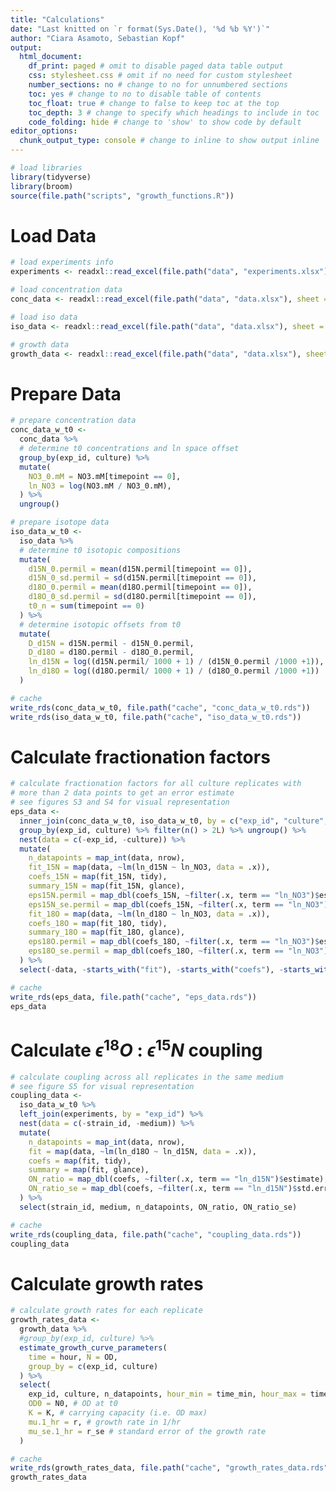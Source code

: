 ```yaml
---
title: "Calculations"
date: "Last knitted on `r format(Sys.Date(), '%d %b %Y')`"
author: "Ciara Asamoto, Sebastian Kopf"
output:
  html_document: 
    df_print: paged # omit to disable paged data table output
    css: stylesheet.css # omit if no need for custom stylesheet
    number_sections: no # change to no for unnumbered sections
    toc: yes # change to no to disable table of contents
    toc_float: true # change to false to keep toc at the top
    toc_depth: 3 # change to specify which headings to include in toc
    code_folding: hide # change to 'show' to show code by default
editor_options:
  chunk_output_type: console # change to inline to show output inline
---
```


```r
# load libraries
library(tidyverse) 
library(broom)
source(file.path("scripts", "growth_functions.R"))
```

# Load Data 

```r
# load experiments info
experiments <- readxl::read_excel(file.path("data", "experiments.xlsx"))

# load concentration data
conc_data <- readxl::read_excel(file.path("data", "data.xlsx"), sheet = "conc_data")

# load iso data
iso_data <- readxl::read_excel(file.path("data", "data.xlsx"), sheet = "iso_data")

# growth data
growth_data <- readxl::read_excel(file.path("data", "data.xlsx"), sheet = "growth_data")
```

# Prepare Data

```r
# prepare concentration data
conc_data_w_t0 <- 
  conc_data %>% 
  # determine t0 concentrations and ln space offset
  group_by(exp_id, culture) %>% 
  mutate(
    NO3_0.mM = NO3.mM[timepoint == 0],
    ln_NO3 = log(NO3.mM / NO3_0.mM),
  ) %>% 
  ungroup()

# prepare isotope data
iso_data_w_t0 <-
  iso_data %>%
  # determine t0 isotopic compositions
  mutate(
    d15N_0.permil = mean(d15N.permil[timepoint == 0]),
    d15N_0_sd.permil = sd(d15N.permil[timepoint == 0]),
    d18O_0.permil = mean(d18O.permil[timepoint == 0]),
    d18O_0_sd.permil = sd(d18O.permil[timepoint == 0]),
    t0_n = sum(timepoint == 0)
  ) %>%
  # determine isotopic offsets from t0
  mutate(
    D_d15N = d15N.permil - d15N_0.permil,
    D_d18O = d18O.permil - d18O_0.permil,
    ln_d15N = log((d15N.permil/ 1000 + 1) / (d15N_0.permil /1000 +1)),
    ln_d18O = log((d18O.permil/ 1000 + 1) / (d18O_0.permil /1000 +1))
  )

# cache
write_rds(conc_data_w_t0, file.path("cache", "conc_data_w_t0.rds"))
write_rds(iso_data_w_t0, file.path("cache", "iso_data_w_t0.rds"))
```

# Calculate fractionation factors

```r
# calculate fractionation factors for all culture replicates with
# more than 2 data points to get an error estimate
# see figures S3 and S4 for visual representation
eps_data <-
  inner_join(conc_data_w_t0, iso_data_w_t0, by = c("exp_id", "culture", "timepoint")) %>% 
  group_by(exp_id, culture) %>% filter(n() > 2L) %>% ungroup() %>% 
  nest(data = c(-exp_id, -culture)) %>%
  mutate(
    n_datapoints = map_int(data, nrow),
    fit_15N = map(data, ~lm(ln_d15N ~ ln_NO3, data = .x)),
    coefs_15N = map(fit_15N, tidy),
    summary_15N = map(fit_15N, glance),
    eps15N.permil = map_dbl(coefs_15N, ~filter(.x, term == "ln_NO3")$estimate * 1000),
    eps15N_se.permil = map_dbl(coefs_15N, ~filter(.x, term == "ln_NO3")$std.error * 1000),
    fit_18O = map(data, ~lm(ln_d18O ~ ln_NO3, data = .x)),
    coefs_18O = map(fit_18O, tidy),
    summary_18O = map(fit_18O, glance),
    eps18O.permil = map_dbl(coefs_18O, ~filter(.x, term == "ln_NO3")$estimate * 1000),
    eps18O_se.permil = map_dbl(coefs_18O, ~filter(.x, term == "ln_NO3")$std.error * 1000)
  ) %>% 
  select(-data, -starts_with("fit"), -starts_with("coefs"), -starts_with("summary"))

# cache
write_rds(eps_data, file.path("cache", "eps_data.rds"))
eps_data
```

# Calculate $\epsilon^{18}O$ : $\epsilon^{15}N$ coupling

```r
# calculate coupling across all replicates in the same medium
# see figure S5 for visual representation
coupling_data <-
  iso_data_w_t0 %>% 
  left_join(experiments, by = "exp_id") %>% 
  nest(data = c(-strain_id, -medium)) %>% 
  mutate(
    n_datapoints = map_int(data, nrow),
    fit = map(data, ~lm(ln_d18O ~ ln_d15N, data = .x)),
    coefs = map(fit, tidy),
    summary = map(fit, glance),
    ON_ratio = map_dbl(coefs, ~filter(.x, term == "ln_d15N")$estimate),
    ON_ratio_se = map_dbl(coefs, ~filter(.x, term == "ln_d15N")$std.error)
  ) %>% 
  select(strain_id, medium, n_datapoints, ON_ratio, ON_ratio_se)

# cache
write_rds(coupling_data, file.path("cache", "coupling_data.rds"))
coupling_data
```

# Calculate growth rates

```r
# calculate growth rates for each replicate
growth_rates_data <- 
  growth_data %>% 
  #group_by(exp_id, culture) %>% 
  estimate_growth_curve_parameters(
    time = hour, N = OD,
    group_by = c(exp_id, culture)
  ) %>% 
  select(
    exp_id, culture, n_datapoints, hour_min = time_min, hour_max = time_max,
    OD0 = N0, # OD at t0
    K = K, # carrying capacity (i.e. OD max)
    mu.1_hr = r, # growth rate in 1/hr
    mu_se.1_hr = r_se # standard error of the growth rate
  )

# cache
write_rds(growth_rates_data, file.path("cache", "growth_rates_data.rds"))
growth_rates_data
```
